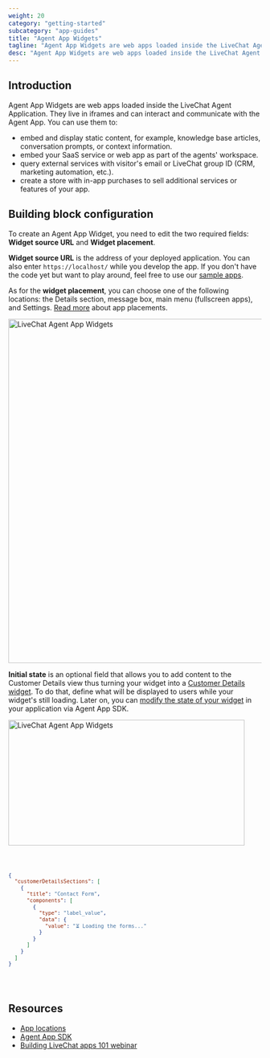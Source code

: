 ```yaml
---
weight: 20
category: "getting-started"
subcategory: "app-guides"
title: "Agent App Widgets"
tagline: "Agent App Widgets are web apps loaded inside the LiveChat Agent Application."
desc: "Agent App Widgets are web apps loaded inside the LiveChat Agent Application. You can use them to embed and display static content, embed your SaaS service, or query external services."
---
```


## Introduction

Agent App Widgets are web apps loaded inside the LiveChat Agent Application. They live in iframes and can interact and communicate with the Agent App.
You can use them to:

- embed and display static content, for example, knowledge base articles, conversation prompts, or context information.
- embed your SaaS service or web app as part of the agents' workspace.
- query external services with visitor's email or LiveChat group ID (CRM, marketing automation, etc.).
- create a store with in-app purchases to sell additional services or features of your app.

## Building block configuration

To create an Agent App Widget, you need to edit the two required fields: **Widget source URL** and **Widget placement**.

**Widget source URL** is the address of your deployed application. You can also enter `https://localhost/` while you develop the app. If you don't have the code yet but want to play around, feel free to use our [sample apps](/extending-agent-app/agent-app-sdk/#sample-apps).

As for the **widget placement**, you can choose one of the following locations: the Details section, message box, main menu (fullscreen apps), and Settings. [Read more](/extending-agent-app/#app-locations) about app placements.

<div style={{maxWidth: '600px', marginBottom: '30px'}}>
  <img src="/images/getting-started/app-guides/agent-app-widgets/livechat-agent-app-widgets-modal.png" alt="LiveChat Agent App Widgets" width="730px" height="685px"/>
</div>

<Section>
<Text>

**Initial state** is an optional field that allows you to add content to the Customer Details view thus turning your widget into a [Customer Details widget](/extending-agent-app/agent-app-sdk/#creating-a-customer-details-widget). To do that, define what will be displayed to users while your widget's still loading. Later on, you can [modify the state of your widget](/extending-agent-app/agent-app-sdk/#modify-customer-details-widgets-state) in your application via Agent App SDK.

<div style={{maxWidth: '700px', marginBottom: '30px'}}>
  <img src="/images/getting-started/app-guides/agent-app-widgets/customer-details-initial-state-livechat.png" alt="LiveChat Agent App Widgets" width="470px" height="250px"/>
</div>

</Text>
<Code>
<CodeSample path={'Initial state JSON'}>

```json
{
  "customerDetailsSections": [
    {
      "title": "Contact Form",
      "components": [
        {
          "type": "label_value",
          "data": {
            "value": "⏳ Loading the forms..."
          }
        }
      ]
    }
  ]
}
```

</CodeSample>
</Code>
</Section>

## Resources

- [App locations](/extending-agent-app/#app-locations)
- [Agent App SDK](/extending-agent-app/agent-app-sdk/)
- [Building LiveChat apps 101 webinar](/getting-started/livechat-apps/#building-apps-webinar)
